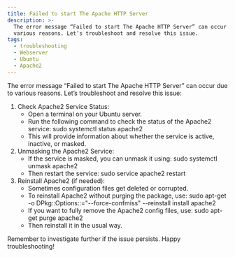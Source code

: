 ```yaml
---
title: Failed to start The Apache HTTP Server
description: >-
  The error message “Failed to start The Apache HTTP Server” can occur due to
  various reasons. Let’s troubleshoot and resolve this issue.
tags:
  - troubleshooting
  - Webserver
  - Ubuntu
  - Apache2
---
```



The error message “Failed to start The Apache HTTP Server” can occur due to various reasons. Let’s troubleshoot and resolve this issue:

1. Check Apache2 Service Status:
   * Open a terminal on your Ubuntu server.
   * Run the following command to check the status of the Apache2 service: sudo systemctl status apache2
   * This will provide information about whether the service is active, inactive, or masked.
2. Unmasking the Apache2 Service:
   * If the service is masked, you can unmask it using: sudo systemctl unmask apache2
   * Then restart the service: sudo service apache2 restart
3. Reinstall Apache2 (if needed):
   * Sometimes configuration files get deleted or corrupted.
   * To reinstall Apache2 without purging the package, use: sudo apt-get -o DPkg::Options::="--force-confmiss" --reinstall install apache2
   * If you want to fully remove the Apache2 config files, use: sudo apt-get purge apache2
   * Then reinstall it in the usual way.

Remember to investigate further if the issue persists. Happy troubleshooting!
